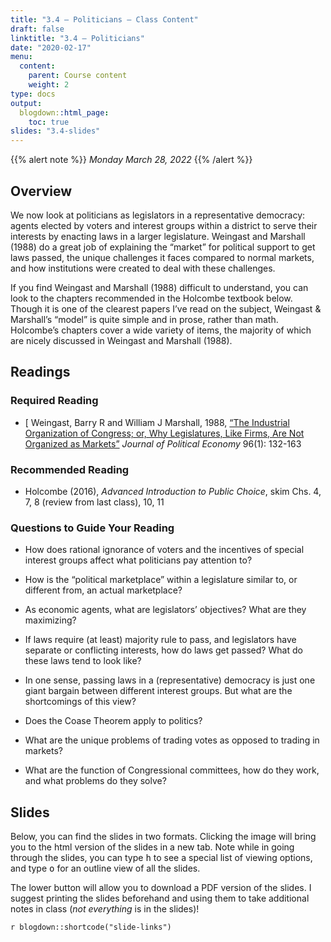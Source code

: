 ```yaml
---
title: "3.4 — Politicians — Class Content"
draft: false
linktitle: "3.4 — Politicians"
date: "2020-02-17"
menu:
  content:
    parent: Course content
    weight: 2
type: docs
output:
  blogdown::html_page:
    toc: true
slides: "3.4-slides"
---
```


{{% alert note %}}
*Monday March 28, 2022*
{{% /alert %}}

## <i class="fas fa-info-circle fa-lg"></i> Overview

We now look at politicians as legislators in a representative democracy: agents elected by voters and interest groups within a district to serve their interests by enacting laws in a larger legislature. Weingast and Marshall (1988) do a great job of explaining the "market" for political support to get laws passed, the unique challenges it faces compared to normal markets, and how institutions were created to deal with these challenges.

If you find Weingast and Marshall (1988) difficult to understand, you can look to the chapters recommended in the Holcombe textbook below. Though it is one of the clearest papers I've read on the subject, Weingast & Marshall’s “model” is quite simple and in prose, rather than math. Holcombe's chapters cover a wide variety of items, the majority of which are nicely discussed in Weingast and Marshall (1988).

## <i class="fas fa-book-reader fa-lg"></i> Readings

### Required Reading

- [<i class="fas fa-file-pdf"></i> Weingast, Barry R and William J Marshall, 1988, ["The Industrial Organization of Congress; or, Why Legislatures, Like Firms, Are Not Organized as Markets" ](/readings/Weingast-Marshall-1988.pdf) *Journal of Political Economy* 96(1): 132-163

### Recommended Reading

- <i class="fas fas fa-book"></i> Holcombe (2016), *Advanced Introduction to Public Choice*, skim Chs. 4, 7, 8 (review from last class), 10, 11

### Questions to Guide Your Reading

- How does rational ignorance of voters and the incentives of special interest groups affect what politicians pay attention to?

- How is the "political marketplace" within a legislature similar to, or different from, an actual marketplace?

- As economic agents, what are legislators' objectives? What are they maximizing?

- If laws require (at least) majority rule to pass, and legislators have separate or conflicting interests, how do laws get passed? What do these laws tend to look like?

- In one sense, passing laws in a (representative) democracy is just one giant bargain between different interest groups. But what are the shortcomings of this view?

- Does the Coase Theorem apply to politics?

- What are the unique problems of trading votes as opposed to trading in markets?

- What are the function of Congressional committees, how do they work, and what problems do they solve?

## <i class="fas fa-chalkboard-teacher"></i> Slides

Below, you can find the slides in two formats. Clicking the image will bring you to the html version of the slides in a new tab. Note while in going through the slides, you can type <kbd>h</kbd> to see a special list of viewing options, and type <kbd>o</kbd> for an outline view of all the slides.

The lower button will allow you to download a PDF version of the slides. I suggest printing the slides beforehand and using them to take additional notes in class (*not everything* is in the slides)!

`r blogdown::shortcode("slide-links")`